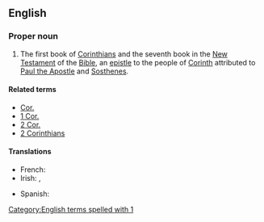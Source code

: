 {{book of the Bible|First Epistle to the Corinthians}}
==English==

===Proper noun===
{{en-proper noun}}

# {{label|en|biblical}} The first book of [[Corinthians]] and the seventh book in the [[New Testament]] of the [[Bible]], an [[epistle]] to the people of [[w:Corinth|Corinth]] attributed to [[w:Paul the Apostle|Paul the Apostle]] and [[w:Sosthenes|Sosthenes]].

====Related terms====
* [[Cor.]]
* [[1 Cor.]]
* [[2 Cor.]]
* [[2 Corinthians]]

====Translations====
{{trans-top|book of the New Testament}}
* French: {{t|fr|1 Corinthiens}}
* Irish: {{t|ga|Céad Litir Naomh Pól chuig na Corantaigh|f}}, {{t|ga|1 Corantaigh|m-p}}
{{trans-mid}}
* Spanish: {{t|es|1 Corintios|m-p}}
{{trans-bottom}}

[[Category:English terms spelled with 1]]